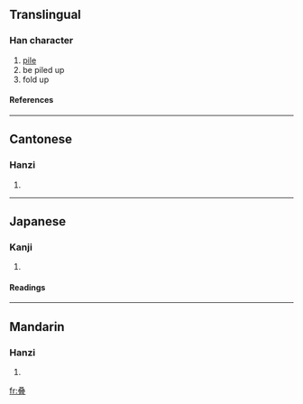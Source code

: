 {{see|疊}}

==Translingual==
===Han character===
{{Han char|rn=29|rad=又|as=11|sn=13|four=|canj=水水水一 (EEEM)}}
# [[pile]]
# be piled up
# fold up
====References====
{{Han ref|kx=0166.461|dkj=03204|dj=0378.350|hdz=10401.070|uh=53E0|ud=21472}}
----
==Cantonese==
===Hanzi===
{{yue-hanzi|jyut=|y=dip6}}
# {{defn|Cantonese}}
----
==Japanese==
===Kanji===
{{ja-kanji|grade=|rs=又11}}
# {{defn|Japanese}} 
====Readings====
{{ja-readings|on=[[ちょう]] (chō)|kun=[[たたむ]] (tatamu), [[たたみ]] (tatami)}}
----
==Mandarin==
===Hanzi===
{{cmn-hanzi|tra=疊|pin=[[dié]] (die2)|wg=tieh<sup>2</sup>}}
# {{defn|Mandarin}}

[[fr:叠]]